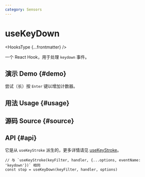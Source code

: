```yaml
---
category: Sensors
---
```


# useKeyDown


<HooksType {...frontmatter} />

一个 React Hook，用于处理 `keydown` 事件。

## 演示 Demo \{#demo}

尝试（长）按 `Enter` 键以增加计数器。


<App />

## 用法 Usage \{#usage}



## 源码 Source \{#source}


<Source />

## API \{#api}

它是从 `useKeyStroke` 派生的，更多详情请见 [useKeyStroke](/reference/use-key-stroke)。

```tsx
// 与 `useKeyStroke(keyFilter, handler, {...options, eventName: 'keydown'})` 相同
const stop = useKeyDown(keyFilter, handler, options)
```
